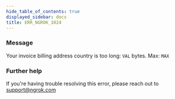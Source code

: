 ```yaml
---
hide_table_of_contents: true
displayed_sidebar: docs
title: ERR_NGROK_1024
---
```


### Message

Your invoice billing address country is too long: `VAL` bytes. Max: `MAX`

### Further help

If you're having trouble resolving this error, please reach out to [support@ngrok.com](mailto:support@ngrok.com?subject=Help%20with%20ERR_NGROK_1024)
